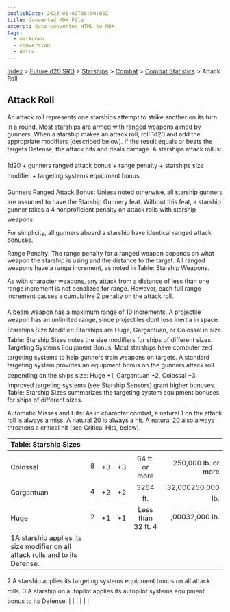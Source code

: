 ```yaml
---
publishDate: 2023-01-02T00:00:00Z
title: Converted MDX File
excerpt: Auto-converted HTML to MDX.
tags:
  - markdown
  - conversion
  - Astro
---
```






[Index](-index) > [Future d20 SRD](future-d20-srd-index) > [Starships](future-d20-srd-starships-index) > [Combat](future-d20-srd-starships-combat-index) > [Combat Statistics](future-d20-srd-starships-combat-combat-statistics-index) > Attack Roll




## Attack Roll


An attack roll represents one starships attempt to strike another on its turn in a round. Most starships are armed with ranged weapons aimed by gunners.
When a starship makes an attack roll, roll 1d20 and add the appropriate modifiers (described below). If the result equals or beats the targets Defense, the attack hits and deals damage. A starships attack roll is:


1d20 + gunners ranged attack bonus + range penalty + starships size modifier + targeting systems equipment bonus


Gunners Ranged Attack Bonus: Unless noted otherwise, all starship gunners are assumed to have the Starship Gunnery feat. Without this feat, a starship gunner takes a 4 nonproficient penalty on attack rolls with starship weapons.


For simplicity, all gunners aboard a starship have identical ranged attack bonuses.


Range Penalty: The range penalty for a ranged weapon depends on what weapon the starship is using and the distance to the target. All ranged weapons have a range increment, as noted in Table: Starship Weapons.


As with character weapons, any attack from a distance of less than one range increment is not penalized for range. However, each full range increment causes a cumulative 2 penalty on the attack roll.


A beam weapon has a maximum range of 10 increments. A projectile weapon has an unlimited range, since projectiles dont lose inertia in space.
Starships Size Modifier: Starships are Huge, Gargantuan, or Colossal in size. Table: Starship Sizes notes the size modifiers for ships of different sizes.
Targeting Systems Equipment Bonus: Most starships have computerized targeting systems to help gunners train weapons on targets. A standard targeting system provides an equipment bonus on the gunners attack roll depending on the ships size: Huge +1, Gargantuan +2, Colossal +3. Improved targeting systems (see Starship Sensors) grant higher bonuses. Table: Starship Sizes summarizes the targeting system equipment bonuses for ships of different sizes.


Automatic Misses and Hits: As in character combat, a natural 1 on the attack roll is always a miss. A natural 20 is always a hit. A natural 20 also always threatens a critical hit (see Critical Hits, below).


| Table: Starship Sizes |  |  |  |  |  |
| :----------------------- | :--: | :--: | :--: | :--: | --: |
|  |  |  |  |  |  |
| Colossal | 8 | +3 | +3 | 64 ft. or more | 250,000 lb. or more |
| Gargantuan | 4 | +2 | +2 | 3264 ft. | 32,000250,000 lb. |
| Huge | 2 | +1 | +1 | Less than 32 ft. 4 | ,00032,000 lb. |
| 1A starship applies its size modifier on all attack rolls and to its Defense.
2 A starship applies its targeting systems equipment bonus on all attack rolls.
3 A starship on autopilot applies its autopilot systems equipment bonus to its Defense. |  |  |  |  |  |




